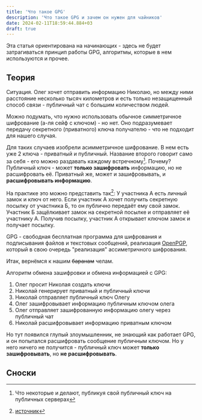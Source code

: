 ```yaml
---
title: 'Что такое GPG'
description: 'Что такое GPG и зачем он нужен для чайников'
date: 2024-02-11T18:59:44.884+03
draft: true
---
```



Эта статья ориентирована на начинающих - здесь не будет затрагиваться принцип работы GPG, алгоритмы, которые в нем используются и прочее.

## Теория

Ситуация. Олег хочет отправить информацию Николаю, но между ними расстояние несколько тысяч километров и есть только незащищенный способ связи - публичный чат с большим количеством людей.

Можно подумать, что нужно использовать обычное симметричное шифрование (а-ля сейф с ключом) - но нет. Оно подразумевает передачу секретного (приватного) ключа получателю - что не подходит для нашего случая.

Для таких случаев изобрели асимметричное шифрование. В нем есть уже 2 ключа - приватный и публичный. Название второго говорит само за себя - его можно раздавать каждому встречному[^1]. Почему? Публичный ключ - может **только зашифровать** информацию, но не расшифровать её. Приватный же, может и зашифровывать, и **расшифровывать информацию**.

На практике это можно представить так[^2]:
У участника A есть личный замок и ключ от него. Если участник А хочет получить секретную посылку от участника Б, то он публично передаёт ему свой замок. Участник Б защёлкивает замок на секретной посылке и отправляет её участнику А. Получив посылку, участник А открывает ключом замок и получает посылку.

GPG - свободная бесплатная программа для шифрования и подписывания файлов и текстовых сообщений, реализация [OpenPGP](https://ru.wikipedia.org/wiki/PGP#OpenPGP), который в свою очередь "реализация" ассиметричного шифрования.

Итак, вернёмся к нашим ~~баранам~~ челам.

Алгоритм обмена зашифровки и обмена информацией с GPG:

1. Олег просит Николая создать ключи
2. Николай генерирует приватный и публичный ключи
3. Николай отправляет публичный ключ Олегу
4. Олег зашифровывает информацию публичным ключом олега
5. Олег отправляет зашифрованную информацию олегу через публичный чат
6. Николай расшифровывает информацию приватным ключом

Но тут появился глупый злоумышленник, не знающий как работает GPG, и он попытался расшифровать сообщение публичным ключом. Но у него ничего не получится - публичный ключ может **только зашифровывать**, но **не расшифровывать**.

<!-- ## Практика (Windows)

Для практики будем использовать GPG4Win. Это "пакет" софта, включающий в себя сам GPG, а также плагин для Outlook и удобный графический интерфейс Kleopatra.

Допустим, ваш друг хочет отправить вам какую-либо информацию.

Скачиваем GPG4Win с [официального сайта](https://www.gpg4win.org/) и устанавливаем (с этим не должно быть никаких проблем) на свой компьютер и компьютер друга.

Для начала, вам нужно создать пару ключей (приватный + публичный):

![Создание ключей](https://encrypted-tbn0.gstatic.com/images?q=tbn:ANd9GcQxcSqqBFa2d-NjNMq7U0T1DuBjDUS73_tUrJ1rlz-WKA&s)

Далее, нужно экспортировать получившийся публичный ключ в файл:

![AAAAAAAAAAAAAALLLLLLLLLLLLLLLLLLTTTTTTTTTTTT](https://encrypted-tbn0.gstatic.com/images?q=tbn:ANd9GcQxcSqqBFa2d-NjNMq7U0T1DuBjDUS73_tUrJ1rlz-WKA&s)

Затем, передайте вашему другу этот файл любым способом. Можно отсылать даже в публичных каналах - это публичный ключ.

Переходим к компьютеру вашего друга.

Ваш друг должен импортировать переданный ранее файл публичного ключа:

![AAAAAAAAAAAAAALLLLLLLLLLLLLLLLLLTTTTTTTTTTTT](https://encrypted-tbn0.gstatic.com/images?q=tbn:ANd9GcQxcSqqBFa2d-NjNMq7U0T1DuBjDUS73_tUrJ1rlz-WKA&s)

Теперь ваш друг может зашифровать файл или текст. Файл проще всего зашифровать, нажав ПКМ по файлу в Проводнике:

![AAAAAAAAAAAAAALLLLLLLLLLLLLLLLLLTTTTTTTTTTTT](https://encrypted-tbn0.gstatic.com/images?q=tbn:ANd9GcQxcSqqBFa2d-NjNMq7U0T1DuBjDUS73_tUrJ1rlz-WKA&s)

Далее, после передачи зашифрованного файла вам, вам нужно его расшифровать. Проще всего это можно сделать просто открыв файл через проводник, либо нажав ПКМ и выбрав "Проверить/Расшифровать": -->

## Сноски

[^1]: Что некоторые и делают, публикуя свой публичный ключ на публичных серверах
[^2]: [источник](https://ru.wikipedia.org/wiki/Криптосистема_с_открытым_ключом)
